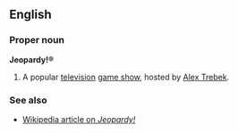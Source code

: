 ==English==
===Proper noun===
'''Jeopardy!®'''

#A popular [[television]] [[game show]], hosted by [[w:Alex Trebek|Alex Trebek]].

===See also===
*[[w:Jeopardy!|Wikipedia article on ''Jeopardy!'']]